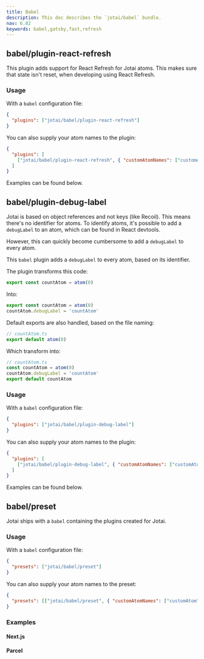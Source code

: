 ```yaml
---
title: Babel
description: This doc describes the `jotai/babel` bundle.
nav: 6.02
keywords: babel,gatsby,fast,refresh
---
```


## babel/plugin-react-refresh

This plugin adds support for React Refresh for Jotai atoms. This makes sure that state isn't reset, when developing using React Refresh.

### Usage

With a `babel` configuration file:

```json
{
  "plugins": ["jotai/babel/plugin-react-refresh"]
}
```

You can also supply your atom names to the plugin:

```json
{
  "plugins": [
    ["jotai/babel/plugin-react-refresh", { "customAtomNames": ["customAtom"] }]
  ]
}
```

Examples can be found below.

## babel/plugin-debug-label

Jotai is based on object references and not keys (like Recoil). This means there's no identifier for atoms. To identify atoms, it's possible to add a `debugLabel` to an atom, which can be found in React devtools.

However, this can quickly become cumbersome to add a `debugLabel` to every atom.

This `babel` plugin adds a `debugLabel` to every atom, based on its identifier.

The plugin transforms this code:

```js
export const countAtom = atom(0)
```

Into:

```js
export const countAtom = atom(0)
countAtom.debugLabel = 'countAtom'
```

Default exports are also handled, based on the file naming:

```js
// countAtom.ts
export default atom(0)
```

Which transform into:

```js
// countAtom.ts
const countAtom = atom(0)
countAtom.debugLabel = 'countAtom'
export default countAtom
```

### Usage

With a `babel` configuration file:

```json
{
  "plugins": ["jotai/babel/plugin-debug-label"]
}
```

You can also supply your atom names to the plugin:

```json
{
  "plugins": [
    ["jotai/babel/plugin-debug-label", { "customAtomNames": ["customAtom"] }]
  ]
}
```

Examples can be found below.

## babel/preset

Jotai ships with a `babel` containing the plugins created for Jotai.

### Usage

With a `babel` configuration file:

```json
{
  "presets": ["jotai/babel/preset"]
}
```

You can also supply your atom names to the preset:

```json
{
  "presets": [["jotai/babel/preset", { "customAtomNames": ["customAtom"] }]]
}
```

### Examples

#### Next.js

<CodeSandbox id="o2di2" />

#### Parcel

<CodeSandbox id="bgf3b" />
